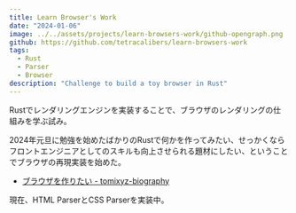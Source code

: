 ```yaml
---
title: Learn Browser's Work
date: "2024-01-06"
image: ../../assets/projects/learn-browsers-work/github-opengraph.png
github: https://github.com/tetracalibers/learn-browsers-work
tags:
  - Rust
  - Parser
  - Browser
description: "Challenge to build a toy browser in Rust"
---
```


Rustでレンダリングエンジンを実装することで、ブラウザのレンダリングの仕組みを学ぶ試み。

2024年元旦に勉強を始めたばかりのRustで何かを作ってみたい、せっかくならフロントエンジニアとしてのスキルも向上させられる題材にしたい、ということでブラウザの再現実装を始めた。

- [ブラウザを作りたい - tomixyz-biography](/blog/2024-make-browser)

現在、HTML ParserとCSS Parserを実装中。
